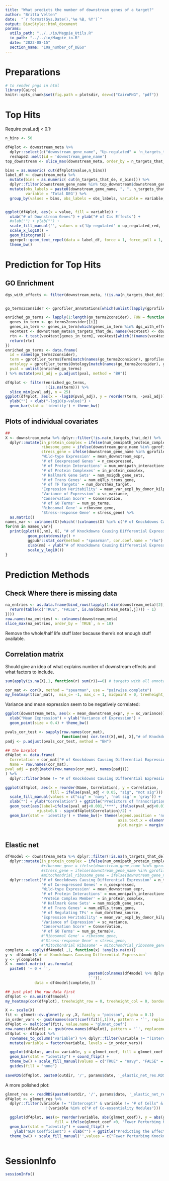 ```yaml
---
title: "What predicts the number of downstream genes of a target?"
author: "Britta Velten"
date:  "`r format(Sys.Date(),'%e %B, %Y')`"
output: BiocStyle::html_document
params:
  utils_path: "../../io/Magpie_Utils.R"
  io_path: "../../io/Magpie_io.R"
  date: "2022-08-15"
  section_name: "10a_number_of_DEGs"
---
```


# Preparations
```r
# to render pngs in html
library(Cairo)
knitr::opts_chunk$set(fig.path = plotsdir, dev=c("CairoPNG", "pdf"))
```


# Top Hits


Require pval_adj < 0.1:

```r

n_bins <- 50

df4plot <- downstream_meta %>% 
  dplyr::select(c("downstream_gene_name", "Up-regulated" = 'n_targets_that_upregulate', "Down-regulated" = 'n_targets_that_downregulate')) %>%
  reshape2::melt(id = 'downstream_gene_name')
top_downstream <- slice_max(downstream_meta, order_by = n_targets_that_de, n = 5)

bins = as.numeric( cut(df4plot$value,n_bins))
label_df <- downstream_meta %>% 
  mutate(bins = as.numeric( cut(n_targets_that_de, n_bins))) %>%
  dplyr::filter(downstream_gene_name %in% top_downstream$downstream_gene_name) %>%
  mutate(obs_labels = paste0(downstream_gene_name, ", ", n_targets_that_de, " Perturbing Knockdowns"),
         variable = 'Total DEG') %>%
  group_by(values = bins, obs_labels = obs_labels, variable = variable, n_targets_that_de) %>% count


ggplot(df4plot, aes(x = value, fill = variable)) + 
  xlab("# of Downstream Genes") + ylab("# of Cis Effects") + 
  #xlab("") + ylab("") + 
  scale_fill_manual('', values = c('Up-regulated' = up_regulated_red, 'Down-regulated' = down_regulated_blue )) + 
  scale_x_log10() + 
  geom_histogram() + 
  ggrepel::geom_text_repel(data = label_df, force = 1, force_pull = 1, aes(label = obs_labels, y = n, x = n_targets_that_de)) +
  theme_bw() 
```


# Prediction for Top Hits

## GO Enrichment

```r
dgs_with_effects <- filter(downstream_meta, !(is.na(n_targets_that_de))) %>% .$downstream_gene_name


go_terms2consider <- gprofiler_annotations[which(unlist(lapply(gprofiler_annotations, FUN = function(x){length(which(x %in% dgs_with_effects))})) > 10)]

enriched_go_terms <- lapply(1:length(go_terms2consider), FUN = function(i){
  genes_in_term <- go_terms2consider[[i]]
  genes_in_term <- genes_in_term[which(genes_in_term %in% dgs_with_effects)]
  vec4test <- downstream_meta$n_targets_that_de; names(vec4test) <- downstream_meta$downstream_gene_name; vec4test <- vec4test[!(is.na(vec4test))]
  rtn <- t.test(vec4test[genes_in_term], vec4test[which(!(names(vec4test) %in% genes_in_term))], alternative = "greater")$p.value
  return(rtn)
})
enriched_go_terms <- data.frame(
  id = names(go_terms2consider),
  term = gprofiler_terms$Term[match(names(go_terms2consider), gprofiler_terms$GO_ID)],
  ontology = gprofiler_terms$Ontology[match(names(go_terms2consider), gprofiler_terms$GO_ID)],
  pval = unlist(enriched_go_terms)
) %>% mutate(pval_adj = p.adjust(pval, method = "BH"))

df4plot <- filter(enriched_go_terms, 
                  !(is.na(term))) %>%
  slice_min(pval_adj, n = 25)
ggplot(df4plot, aes(x = -log10(pval_adj), y = reorder(term, -pval_adj))) +
  ylab("") + xlab("-log10(p-value)") + 
  geom_bar(stat = 'identity') + theme_bw()


```


## Plots of individual covariates

```r
## 
X <- downstream_meta %>% dplyr::filter(!is.na(n_targets_that_de)) %>%
  dplyr::mutate(in_protein_complex = ifelse(num_omnipath_protein_complexes >= 1, 1, 0),
                ribosome_gene = ifelse(downstream_gene_name %in% gprofiler_annotations[['GO:0022626']], 1, 0),
                stress_gene = ifelse(downstream_gene_name %in% gprofiler_annotations[['GO:0006950']], 1, 0)) %>% dplyr::select('# of Knockdowns Causing Differential Expression' = n_targets_that_de,
                'Wild-type Expression' = mean_downstream_expr,
                '# of Coexpressed Genes' = n_coexpressed,
                '# of Protein Interactions' = num_omnipath_interactions,
                '# of Protein Complexes' = in_protein_complex,
                '# Hallmark Gene Sets' = num_msigdb_gene_sets,
                '# of Trans Genes' = num_eQTLs_trans_gene,
                '# of TF Targets' = num_dorothea_target,
                'Expression Heritability' = mean_var_expl_by_donor_kilpinen,
                'Variance of Expression' = sc_variance,
                'Conservation Score' = Conservation,
                '# of GO Terms' = num_go_terms,
                'Ribosomal Gene' = ribosome_gene,
                'Stress-response Gene' = stress_gene) %>%
  as.matrix()
names_var <- colnames(X)[which(!(colnames(X) %in% c("# of Knockdowns Causing Differential Expression", 'downstream_gene_name')))]
for(nm in names_var){
  print(qplot(X[,nm], X[, "# of Knockdowns Causing Differential Expression"]) +
          geom_pointdensity() +
          ggpubr::stat_cor(method = "spearman", cor.coef.name = "rho") +
          xlab(nm) + ylab("# of Knockdowns Causing Differential Expression") + theme_bw() +
          scale_y_log10())
}
```

# Prediction Methods
## Check Where there is missing data

```r
na_entries <- as.data.frame(bind_rows(lapply(1:dim(downstream_meta)[2], FUN = function(j){
  return(table(c("TRUE", "FALSE", is.na(downstream_meta[,j]))) - 1)
})))
row.names(na_entries) <- colnames(downstream_meta)
slice_max(na_entries, order_by = `TRUE`, n = 10)
```

Remove the whole/half life stuff later because there's not enough stuff available.

## Correlation matrix

Should give an idea of what explains number of downstream effects and what factors to include.

```r
sum(apply(is.na(X),1, function(r) sum(r))==0) # targets with all annotations

cor_mat <- cor(X, method = "spearman", use = "pairwise.complete")
my_heatmap(t(cor_mat),  min_c= -1, max_c = 1, midpoint = 0, treeheight_row = 0, treeheight_col = 0)

```

Variance and mean expression seem to be negatively correlated:

```r
ggplot(downstream_meta, aes(x = mean_downstream_expr, y = sc_variance)) + 
  xlab("Mean Expression") + ylab("Variance of Expression") + 
  geom_point(size = 0.4) + theme_bw()
```

```r

pvals_cor_test <- sapply(row.names(cor_mat),
                         function(nm) cor.test(X[,nm], X[,"# of Knockdowns Causing Differential Expression"], method = "spearman")$p.value)
padj <- p.adjust(pvals_cor_test, method = "BH")

## the barplot
df4plot <- data.frame(
  Correlation = cor_mat["# of Knockdowns Causing Differential Expression", row.names(cor_mat), drop = FALSE] %>% as.vector(),
  Name = row.names(cor_mat),
pval_adj = padj[match(row.names(cor_mat), names(padj))]
) %>% 
  dplyr::filter(Name != "# of Knockdowns Causing Differential Expression")

ggplot(df4plot, aes(x = reorder(Name, Correlation), y = Correlation,
                    fill = ifelse(pval_adj < 0.05, "sig", "not sig"))) + 
  scale_fill_manual(values = c("sig" = 'navy', 'not sig' = 'gray')) +
  xlab("") + ylab("Correlation") + ggtitle("Predictors of Transcriptional Change due to Knockdown") + 
  geom_text(aes(label=ifelse(pval_adj<0.001,"***", ifelse(pval_adj<0.01,"**", ifelse(pval_adj<0.05,"*","")))), 
              vjust=0.6 - sign(df4plot$Correlation)/2) + 
  geom_bar(stat = 'identity') + theme_bw()+ theme(legend.position = 'none',
                                                  axis.text.x = element_text(angle = 45, vjust = 1, hjust=1),
                                                  plot.margin = margin(0.5,0.5,1,2, "cm"))



```












## Elastic net


```r

df4model <- downstream_meta %>% dplyr::filter(!is.na(n_targets_that_de)) %>%
  dplyr::mutate(in_protein_complex = ifelse(num_omnipath_protein_complexes >= 1, 1, 0)) %>% #,
                #ribosome_gene = ifelse(downstream_gene_name %in% gprofiler_annotations[['GO:0022626']], 1, 0),
                #stress_gene = ifelse(downstream_gene_name %in% gprofiler_annotations[['GO:0006950']], 1, 0),
                #mitochondrial_ribosome_gene = ifelse(downstream_gene_name %in% gprofiler_annotations[['GO:0005761']], 1, 0),) %>%
  dplyr::select('# of Knockdowns Causing Differential Expression' = n_targets_that_de,
                '# of Co-expressed Genes' = n_coexpressed,
                'Wild-type Expression' = mean_downstream_expr,
                '# of Protein Interactions' = num_omnipath_interactions,
                'Protein Complex Member' = in_protein_complex,
                '# Hallmark Gene Sets' = num_msigdb_gene_sets,
                '# of Trans Genes' = num_eQTLs_trans_gene,
                '# of Regulating TFs' = num_dorothea_source,
                'Expression Heritability' = mean_var_expl_by_donor_kilpinen,
                'Variance of Expression' = sc_variance,
                'Conservation Score' = Conservation,
                '# of GO Terms' = num_go_terms)#,
                #'Ribosomal Gene' = ribosome_gene,
                #'Stress-response Gene' = stress_gene,
                #'Mitochondrial Ribosome' = mitochondrial_ribosome_gene)
complete <- apply(df4model ,1, function(x) !any(is.na(x)))
y <- df4model$`# of Knockdowns Causing Differential Expression`
y <- y[complete]
X <- model.matrix( as.formula(
  paste0( '~ 0 + `', 
                                     paste0(colnames(df4model %>% dplyr::select(-one_of('# of Knockdowns Causing Differential Expression'))), collapse = '` + `'),
                                     '`')),
             data = df4model[complete,])

## just plot the raw data first
df4plot <- na.omit(df4model)
my_heatmap(cor(df4plot), treeheight_row = 0, treeheight_col = 0, border_col = NA)

```

```r
                                    
X <- scale(X)
fit <- glmnet::cv.glmnet(y =y ,X, family = "poisson", alpha = 0.1)
in_order_vars <- gsub(names(sort(coef(fit)[,1])), pattern = '`', replacement = '')
df4plot <- melt(coef(fit), value.name = "glmnet_coef")
row.names(df4plot) <- gsub(row.names(df4plot), pattern = '`', replacement = '')
df4plot <- df4plot %>%
  rownames_to_column("variable") %>% dplyr::filter(variable != "(Intercept)") %>%
  mutate(variable = factor(variable, levels = in_order_vars))

  ggplot(df4plot, aes(x= variable, y = glmnet_coef, fill = glmnet_coef <0)) +
  geom_bar(stat = "identity") + coord_flip() +
  theme_bw() + scale_fill_manual(values = c("TRUE" = "navy", "FALSE" = "darkred")) +
  guides(fill = "none")
  
saveRDS(df4plot, paste0(outdir, '/', params$date, '_elastic_net_res.RDS'))

```

A more polished plot:

```r
glmnet_res <- readRDS(paste0(outdir, '/', params$date, '_elastic_net_res.RDS'))
df4plot <- glmnet_res %>% 
  dplyr::filter(variable != "(Intercept)" & variable != "# of Cells" &
                  !(variable %in% c("# of Co-essentiality Modules")))

  ggplot(df4plot, aes(x= reorder(variable, abs(glmnet_coef)), y = abs(glmnet_coef), 
                      fill = ifelse(glmnet_coef <0, "Fewer Perturbing Knockdowns", "More Perturbing Knockdowns"))) +
  geom_bar(stat = "identity") + coord_flip() +
    ylab("GLM Coefficient") + xlab("") + ggtitle("Predicting the Effect Size of Knockdown") + 
  theme_bw() + scale_fill_manual('',values = c("Fewer Perturbing Knockdowns" = 'gray', "More Perturbing Knockdowns" = downstream_col)) 
  
```



# SessionInfo
```r
sessionInfo()
```



